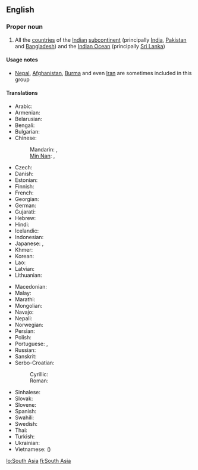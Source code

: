 ==English==

===Proper noun===
{{wikipedia}}
{{en-proper noun}}

# All the [[country|countries]] of the [[Indian]] [[subcontinent]] (principally [[India]], [[Pakistan]] and [[Bangladesh]]) and the [[Indian Ocean]] (principally [[Sri Lanka]])

====Usage notes====
* [[Nepal]], [[Afghanistan]], [[Burma]] and even [[Iran]] are sometimes included in this group

====Translations====
{{trans-top|South Asia}}
* Arabic: {{t|ar|جنوب آسيا|f|tr=januub 'aasiya|sc=Arab}}
* Armenian: {{t|hy|Հարավային Ասիա|tr=Haravayin Asia|sc=Armn}}
* Belarusian: {{t|be|Паўднёвая Азія|f|tr=Paŭdnjóvaja Ázija|sc=Cyrl}}
* Bengali: {{t|bn|দক্ষিণ এশিয়া|tr=dôkhin eshiẏa|sc=Beng}}
* Bulgarian: {{t|bg|Южна Азия|f|tr=Júžna Ázija|sc=Cyrl}}
* Chinese:
*: Mandarin: {{t|zh|南亞|sc=Hani}}, {{t|zh|南亚|tr=Nányà|sc=Hani}}
*: [[Min Nan]]: {{tø|nan|南亞|sc=Hans}}, {{tø|nan|南亚|tr=Lâm-A|sc=Hans}}
* Czech: {{t|cs|Jižní Asie|f}}
* Danish: {{t|da|Sydasien}}
* Estonian: {{t|et|Lõuna-Aasia}}
* Finnish: {{t|fi|Etelä-Aasia}}
* French: {{t|fr|Asie du Sud|f}}
* Georgian: {{t|ka|სამხრეთი აზია|tr=samxreti azia|sc=Geor}}
* German: {{t|de|Südasien|n}}
* Gujarati: {{t|gu|દક્ષિણ એશિયા|tr=dakṣiṇ eśiyā|sc=Gujr}}
* Hebrew: {{t|he|דרום אסיה|f|tr=drom asia|sc=Hebr}}
* Hindi: {{t-|hi|दक्षिण एशिया|n|tr=dakṣiṇ eśiyā|xs=Hindi}}
* Icelandic: {{t|is|Suður-Asía|f}}
* Indonesian: {{t|id|Asia Selatan}}
* Japanese: {{t|ja|南アジア|tr=Minami-Ajia|sc=Jpan}}, {{t|ja|南亜|tr=なんあ, Nan-A|sc=Jpan}}
* Khmer: {{t|km|អាស៊ីទក្សិណ|tr=asie teaksən|sc=Khmr}}
* Korean: {{t|ko|남아시아|tr=Nam-Asia|sc=Kore}}
* Lao: {{t|lo|ອາຊີໃຕ້|tr=aːsíː tȃy|sc=Laoo}}
* Latvian: {{t|lv|Dienvidāzija|f}}
* Lithuanian: {{t|lt|Pietų Azija|f}}
{{trans-mid}}
* Macedonian: {{t|mk|Јужна Азија|f|tr=Júžna Ázija|sc=Cyrl}}
* Malay: {{t|ms|Asia Selatan}}
* Marathi: {{t-|mr|दक्षिण एशिया|n|tr=dakṣiṇ eśiyā|sc=Deva|xs=Marathi}}
* Mongolian: {{t|mn|Өмнөд Ази|tr=Ömnöd Azi|sc=Cyrl}}
* Navajo: {{tø|nv|Naakaii Dootłʼizhí Dabikéyah|xs=Navajo}}
* Nepali: {{t-|ne|दक्षिण एशिया|n|tr=dakṣiṇ eśiyā|sc=Deva|xs=Nepali}}
* Norwegian: {{t|no|Sør-Asia}}
* Persian: {{t|fa|آسیای جنوبی|tr=âsiyâ-ye janubi|sc=fa-Arab}}
* Polish: {{t|pl|Azja Południowa|f}}
* Portuguese: {{t|pt|Ásia do Sul|f}}, {{t|pt|Ásia Meridional|f}}
* Russian: {{t|ru|Южная Азия|f|tr=Júžnaja Ázija|sc=Cyrl}}
* Sanskrit: {{t-|sa|दक्षिण एशिया|n|tr=dakṣiṇ eśiyā|xs=Sanskrit}}
* Serbo-Croatian:
*: Cyrillic: {{t|sh|Јужна Азија|f}}
*: Roman: {{t|sh|Južna Azija|f}}
* Sinhalese: {{t|si|දකුණු ආසියාව|sc=Sinh}}
* Slovak: {{t|sk|Južná Ázia|f}}
* Slovene: {{t|sl|Južna Azija|f}}
* Spanish: {{t|es|Asia del Sur|m}}
* Swahili: {{t|sw|Asia ya Kusini}}
* Swedish: {{t|sv|Sydasien}}
* Thai: {{t|th|เอเชียใต้|tr=aychia dtâi|sc=Thai}}
* Turkish: {{t+|tr|Güney Asya}}
* Ukrainian: {{t|uk|Південна Азія|f|tr=Pivdénna Ázija|sc=Cyrl}}
* Vietnamese: {{t|vi|Nam Á}} ({{t|vi|南亞}})
{{trans-bottom}}

[[lo:South Asia]]
[[fi:South Asia]]